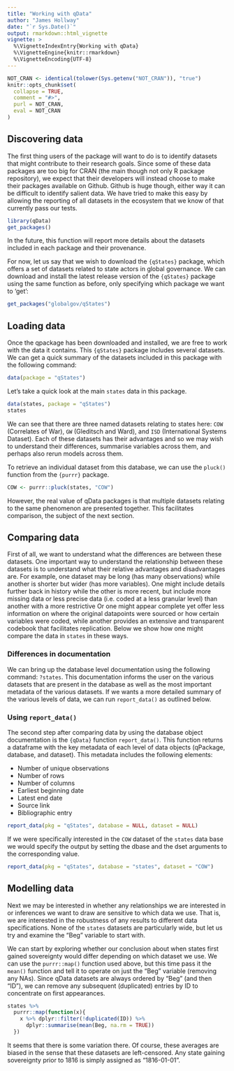 ```yaml
---
title: "Working with qData"
author: "James Hollway"
date: "`r Sys.Date()`"
output: rmarkdown::html_vignette
vignette: >
  %\VignetteIndexEntry{Working with qData}
  %\VignetteEngine{knitr::rmarkdown}
  %\VignetteEncoding{UTF-8}
---
```


```r
NOT_CRAN <- identical(tolower(Sys.getenv("NOT_CRAN")), "true")
knitr::opts_chunk$set(
  collapse = TRUE,
  comment = "#>",
  purl = NOT_CRAN,
  eval = NOT_CRAN
)
```

## Discovering data

The first thing users of the package will want to do is to identify
datasets that might contribute to their research goals. Since some of
these data packages are too big for CRAN (the main though not only R
package repository), we expect that their developers will instead choose
to make their packages available on Github. Github is huge though,
either way it can be difficult to identify salient data. We have tried
to make this easy by allowing the reporting of all datasets in the
ecosystem that we know of that currently pass our tests.

```r
library(qData)
get_packages()
```

In the future, this function will report more details about the datasets
included in each package and their provenance.

For now, let us say that we wish to download the `{qStates}` package,
which offers a set of datasets related to state actors in global
governance. We can download and install the latest release version of
the `{qStates}` package using the same function as before, only
specifying which package we want to 'get':

```r
get_packages("globalgov/qStates")
```

## Loading data

Once the qpackage has been downloaded and installed, we are free to work
with the data it contains. This `{qStates}` package includes several
datasets. We can get a quick summary of the datasets included in this
package with the following command:

```r
data(package = "qStates")
```

Let's take a quick look at the main `states` data in this package.

```r
data(states, package = "qStates")
states
```

We can see that there are three named datasets relating to states here:
`COW` (Correlates of War), `GW` (Gleditsch and Ward), and `ISD`
(International Systems Dataset). Each of these datasets has their
advantages and so we may wish to understand their differences, summarise
variables across them, and perhaps also rerun models across them.

To retrieve an individual dataset from this database,
we can use the `pluck()` function from the `{purrr}` package.

```r
COW <- purrr::pluck(states, "COW")
```

However, the real value of qData packages is that multiple datasets
relating to the same phenomenon are presented together.
This facilitates comparison, the subject of the next section.

## Comparing data

First of all, we want to understand what the differences are between these datasets.
One important way to understand the relationship between these datasets is 
to understand what their relative advantages and disadvantages are.
For example, one dataset may be long (has many observations) 
while another is shorter but wider (has more variables).
One might include details further back in history while the other is more recent,
but include more missing data or less precise data (i.e. coded at a less granular level)
than another with a more restrictive 
Or one might appear complete yet offer less information on where the original datapoints
were sourced or how certain variables were coded,
while another provides an extensive and transparent codebook that facilitates replication.
Below we show how one might compare the data in `states` in these ways.

### Differences in documentation

We can bring up the database level documentation using the following command: `?states`.
This documentation informs the user on the various datasets that are present in the database as well
as the most important metadata of the various datasets. If we wants a more detailed summary of the various levels of data,
we can run `report_data()` as outlined below.

### Using `report_data()`

The second step after comparing data by using the database object documentation is the `{qData}` function `report_data()`.
This function returns a dataframe with the key metadata of each level of data objects (qPackage, database, and dataset).
This metadata includes the following elements:

* Number of unique observations
* Number of rows
* Number of columns
* Earliest beginning date
* Latest end date
* Source link
* Bibliographic entry

```r
report_data(pkg = "qStates", database = NULL, dataset = NULL)
```

If we were specifically interested in the `COW` dataset of the `states` data base we would specify the output by setting the dbase and the dset arguments to the corresponding value. 

```r
report_data(pkg = "qStates", database = "states", dataset = "COW")
```

## Modelling data

Next we may be interested in whether any relationships we are interested in or inferences we want to draw
are sensitive to which data we use.
That is, we are interested in the robustness of any results to different data specifications.
None of the `states` datasets are particularly wide, but let us try and examine the "Beg" variable to start with.

We can start by exploring whether our conclusion about when states first gained sovereignty
would differ depending on which dataset we use.
We can use the `purrr::map()` function used above, but this time pass it the `mean()` function
and tell it to operate on just the "Beg" variable (removing any NAs).
Since qData datasets are always ordered by "Beg" (and then "ID"),
we can remove any subsequent (duplicated) entries by ID to concentrate on first appearances.

```r
states %>% 
  purrr::map(function(x){
    x %>% dplyr::filter(!duplicated(ID)) %>%
      dplyr::summarise(mean(Beg, na.rm = TRUE))
  })
```

It seems that there is some variation there.
Of course, these averages are biased in the sense that these datasets are left-censored.
Any state gaining sovereignty prior to 1816 is simply assigned as "1816-01-01".
